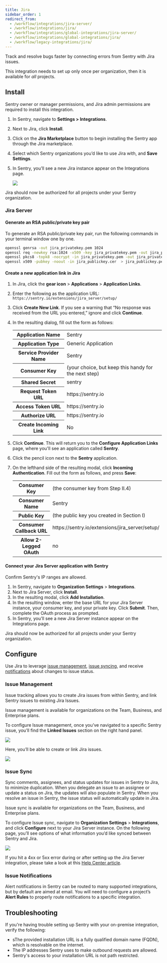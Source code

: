```yaml
---
title: Jira
sidebar_order: 1
redirect_from:
  - /workflow/integrations/jira-server/
  - /workflow/integrations/jira/
  - /workflow/integrations/global-integrations/jira-server/
  - /workflow/integrations/global-integrations/jira/
  - /workflow/legacy-integrations/jira/
---
```


Track and resolve bugs faster by connecting errors from Sentry with Jira issues.

This integration needs to set up only once per organization, then it is available for _all_ projects.

## Install

<Alert title="Note" level="info">
Sentry owner or manager permissions, and Jira admin permissions are required to install this integration.
</Alert>

1. In Sentry, navigate to **Settings > Integrations**.
2. Next to Jira, click **Install**.
3. Click on the **Jira Marketplace** button to begin installing the Sentry app through the Jira marketplace.
4. Select which Sentry organizations you’d like to use Jira with, and **Save Settings**.
5. In Sentry, you’ll see a new Jira instance appear on the Integrations page.

   ![](jira-install.png)

Jira should now be authorized for all projects under your Sentry organization.

### Jira Server

#### Generate an RSA public/private key pair

To generate an RSA public/private key pair, run the following commands in your terminal window one by one.

```bash
openssl genrsa -out jira_privatekey.pem 1024
openssl req -newkey rsa:1024 -x509 -key jira_privatekey.pem -out jira_publickey.cer -days 365
openssl pkcs8 -topk8 -nocrypt -in jira_privatekey.pem -out jira_privatekey.pcks8
openssl x509 -pubkey -noout -in jira_publickey.cer  > jira_publickey.pem
```

#### Create a new application link in Jira

1. In Jira, click the **gear icon** > **Applications** > **Application Links**.
1. Enter the following as the application URL:
   `https://sentry.io/extensions/jira_server/setup/`
1. Click **Create New Link**. If you see a warning that “No response was received from the URL you entered,” ignore and click **Continue**.
1. In the resulting dialog, fill out the form as follows:

   <table>
   <tr><th>Application Name                </th><td>Sentry       </td></tr>
   <tr><th>Application Type                  </th><td>Generic Application</td></tr>
   <tr><th>Service Provider Name</th><td>Sentry</td></tr>
   <tr><th>Consumer Key                      </th><td>(your choice, but keep this handy for the next step)</td></tr>
   <tr><th>Shared Secret                    </th><td>sentry</td></tr>
   <tr><th>Request Token URL                 </th><td>https://sentry.io</td></tr>
   <tr><th>Access Token URL</th><td>https://sentry.io   </td></tr>
   <tr><th>Authorize URL          </th><td>https://sentry.io   </td></tr>
   <tr><th>Create Incoming Link              </th><td>No   </td></tr>
   </table>

1. Click **Continue**. This will return you to the **Configure Application Links** page, where you'll see an application called **Sentry**.
1. Click the pencil icon next to the **Sentry** application.
1. On the lefthand side of the resulting modal, click **Incoming Authentication**. Fill out the form as follows, and press **Save**:

   <table>
   <tr><th>Consumer Key                </th><td>(the consumer key from Step II.4)       </td></tr>
   <tr><th>Consumer Name                  </th><td>Sentry</td></tr>
   <tr><th>Public Key</th><td>(the public key you created in Section I)</td></tr>
   <tr><th>Consumer Callback URL                      </th><td>https://sentry.io/extensions/jira_server/setup/</td></tr>
   <tr><th>Allow 2-Legged OAuth                    </th><td>no</td></tr>
   </table>

#### Connect your Jira Server application with Sentry

<Note><markdown>

Confirm <Link to="/meta/ip-ranges/">Sentry's IP ranges</Link> are allowed.

</markdown></Note>

1. In Sentry, navigate to **Organization Settings** > **Integrations**.
2. Next to Jira Server, click **Install**.
3. In the resulting modal, click **Add Installation**.
4. In the resulting window, enter the base URL for your Jira Server instance, your consumer key, and your private key. Click **Submit**. Then, complete the OAuth process as prompted.
5. In Sentry, you’ll see a new Jira Server instance appear on the Integrations page.

Jira should now be authorized for all projects under your Sentry organization.

## Configure

Use Jira to leverage [issue management](#issue-management), [issue syncing](#issue-sync), and receive [notifications](#issue-notifications) about changes to issue status.

### Issue Management

Issue tracking allows you to create Jira issues from within Sentry, and link Sentry issues to existing Jira Issues.

<Alert title="Note" level="info">
Issue management is available for organizations on the Team, Business, and Enterprise plans.
</Alert>

To configure Issue management, once you’ve navigated to a specific Sentry issue, you’ll find the **Linked Issues** section on the right hand panel.

![](jira-link-issue.png)

Here, you’ll be able to create or link Jira issues.

![](jira-create-issue.png)

### Issue Sync

Sync comments, assignees, and status updates for issues in Sentry to Jira, to minimize duplication. When you delegate an issue to an assignee or update a status on Jira, the updates will also populate in Sentry. When you resolve an issue in Sentry, the issue status will automatically update in Jira.

<Alert title="Note" level="info">
Issue sync is available for organizations on the Team, Business, and Enterprise plans.
</Alert>

To configure Issue sync, navigate to **Organization Settings** > **Integrations**, and click **Configure** next to your Jira Server instance. On the following page, you’ll see options of what information you’d like synced between Sentry and Jira.

![](jira-sync.png)

<Alert title="Note" level="info">

If you hit a 4xx or 5xx error during or after setting up the Jira Server integration, please take a look at this [Help Center article](https://help.sentry.io/hc/en-us/articles/360034547794-Why-am-I-receiving-a-4xx-5xx-error-for-the-Jira-Server-Integration-).

</Alert>

### Issue Notifications

Alert notifications in Sentry can be routed to many supported integrations, but by default are aimed at email. You will need to configure a project’s <Link to="/workflow/alerts-notifications/alerts/">**Alert Rules**</Link> to properly route notifications to a specific integration.

## Troubleshooting

If you're having trouble setting up Sentry with your on-premise integration, verify the following:

- sThe provided installation URL is a fully qualified domain name (FQDN), which is resolvable on the internet.
- The IP addresses Sentry uses to make outbound requests are <Link to="/meta/ip-ranges/">allowed</Link>.
- Sentry's access to your installation URL is not path restricted.
